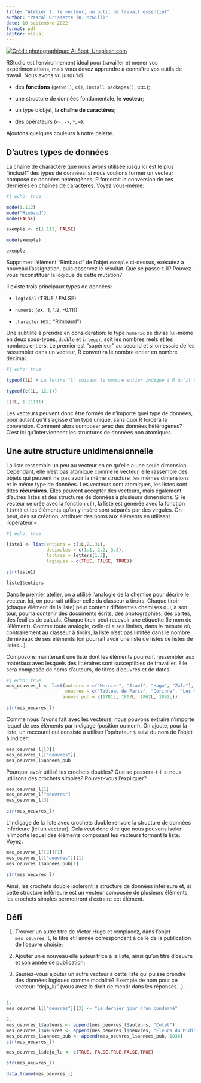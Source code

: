```yaml
---
title: "Atelier 2: le vecteur, un outil de travail essentiel"
author: "Pascal Brissette (U. McGill)"
date: 10 septembre 2022
format: pdf
editor: visual
---
```


[![Crédit photographique: Al Soot, Unsplash.com](images/al-soot-m37O5w7wx1w-unsplash.jpg)](https://unsplash.com/photos/m37O5w7wx1w)

RStudio est l'environnement idéal pour travailler et mener vos expérimentations, mais vous devez apprendre à connaître vos outils de travail. Nous avons vu jusqu'ici

-   des **fonctions** (`getwd()`, `c()`, `install.packages()`, etc.);

-   une structure de données fondamentale, le **vecteur**;

-   un type d'objet, la **chaîne de caractères**;

-   des opérateurs (`<-`, `->`, `*`, `=`).

Ajoutons quelques couleurs à notre palette.

## D'autres types de données

La chaîne de charactère que nous avons utilisée jusqu'ici est le plus "inclusif" des types de données: si nous voulions former un vecteur composé de données hétérogènes, R forcerait la conversion de ces dernières en chaînes de caractères. Voyez vous-même:

```r
#| echo: true

mode(1.112)
mode("Rimbaud")
mode(FALSE)

exemple <- c(1.112, FALSE)

mode(exemple)

exemple

```

Supprimez l'élément "Rimbaud" de l'objet `exemple` ci-dessus, exécutez à nouveau l'assignation, puis observez le résultat. Que se passe-t-il? Pouvez-vous reconstituer la logique de cette mutation?

Il existe trois principaux types de données:

-   `logicial` (TRUE / FALSE)

-   `numeric` (ex.: 1, 1.2, -0.111)

-   `character` (ex.: "Rimbaud")

Une subtilité à prendre en considération: le type `numeric` se divise lui-même en deux sous-types, `double` et `integer`, soit les nombres réels et les nombres entiers. Le premier est "supérieur" au second et si on essaie de les rassembler dans un vecteur, R convertira le nombre entier en nombre décimal.

```r
#| echo: true

typeof(1L) # La lettre "L" suivant le nombre entier indique à R qu'il doit le considérer comme tel (`integer`)

typeof(c(1L, 12.1))

c(1L, 1.11111) 

```

Les vecteurs peuvent donc être formés de n'importe quel type de données, pour autant qu'il s'agisse d'un type unique, sans quoi R forcera la conversion. Comment alors composer avec des données hétérogènes? C'est ici qu'interviennent les structures de données non atomiques.

## Une autre structure unidimensionnelle

La liste ressemble un peu au vecteur en ce qu'elle a une seule dimension. Cependant, elle n'est pas atomique comme le vecteur, elle rassemble des objets qui peuvent ne pas avoir la même structure, les mêmes dimensions et le même type de données. Les vecteurs sont atomiques, les listes sont dites **récursives**. Elles peuvent accepter des vecteurs, mais également d'autres listes et des structures de données à plusieurs dimensions. Si le vecteur se crée avec la fonction `c()`, la liste est générée avec la fonction `list()` et les éléments qu'on y insère sont séparés par des virgules. On peut, dès sa création, attribuer des noms aux éléments en utilisant l'opérateur `=` :

```r
#| echo: true

liste1 <- list(entiers = c(1L,2L,3L),
               decimales = c(1.1, 2.2, 3.3),
               lettres = letters[1:3],
               logiques = c(TRUE, FALSE, TRUE))

str(liste1)

liste1$entiers
```

Dans le premier atelier, on a utilisé l'analogie de la chemise pour décrire le vecteur. Ici, on pourrait utiliser celle du classeur à tiroirs. Chaque tiroir (chaque élément de la liste) peut contenir différentes chemises qui, à son tour, pourra contenir des documents écrits, des photographies, des cartes, des feuilles de calculs. Chaque tiroir peut recevoir une étiquette (le nom de l'élément). Comme toute analogie, celle-ci a ses limites, dans la mesure où, contrairement au classeur à tiroirs, la liste n'est pas limitée dans le nombre de niveaux de ses éléments (on pourrait avoir une liste de listes de listes de listes...).

Composons maintenant une liste dont les éléments pourront ressembler aux matériaux avec lesquels des littéraires sont susceptibles de travailler. Elle sera composée de noms d'auteurs, de titres d'oeuvres et de dates.

```r
#| echo: true
mes_oeuvres_l <- list(auteurs = c("Mercier", "Stael", "Hugo", "Zola"),
                      oeuvres = c("Tableau de Paris", "Corinne", "Les Misérables", "La Débâcle"),
                     annees_pub = c(1781L, 1807L, 1862L, 1892L))

str(mes_oeuvres_l)

```

Comme nous l'avons fait avec les vecteurs, nous pouvons extraire n'importe lequel de ces éléments par indiçage (position ou nom). On ajoute, pour la liste, un raccourci qui consiste à utiliser l'opérateur `$` suivi du nom de l'objet à indicer:

```r
mes_oeuvres_l[[3]]
mes_oeuvres_l[["oeuvres"]]
mes_oeuvres_l$annees_pub
```

Pourquoi avoir utilisé les crochets doubles? Que se passera-t-il si nous utilisons des crochets simples? Pouvez-vous l'expliquer?

```r
mes_oeuvres_l[1]
mes_oeuvres_l["oeuvres"]
mes_oeuvres_l[3]

str(mes_oeuvres_l)

```

L'indiçage de la liste avec crochets double renvoie la structure de données inférieure (ici un vecteur). Cela veut donc dire que nous pouvons isoler n'importe lequel des éléments composant les vecteurs formant la liste. Voyez:

```r
mes_oeuvres_l[[2]][1]
mes_oeuvres_l[["oeuvres"]][1]
mes_oeuvres_l$annees_pub[1]

str(mes_oeuvres_l)
```

Ainsi, les crochets double isoleront la structure de données inférieure et, si cette structure inférieure est un vecteur composée de plusieurs éléments, les crochets simples permettront d'extraire cet élément.

## Défi

1.  Trouver un autre titre de Victor Hugo et remplacez, dans l'objet `mes_oeuvres_l`, le titre et l'année correspondant à celle de la publication de l'oeuvre choisie;

2.  Ajouter un·e nouveau·elle auteur·trice à la liste, ainsi qu'un titre d'oeuvre et son année de publication;

3.  Sauriez-vous ajouter un autre vecteur à cette liste qui puisse prendre des données logiques comme modalité? Exemple de nom pour ce vecteur: "deja_lu" (vous avez le droit de mentir dans les réponses...).

```r

```

```r
1. 
mes_oeuvres_l[["oeuvres"]][3] <- "Le dernier jour d'un condamné"

2. 
mes_oeuvres_l$auteurs <- append(mes_oeuvres_l$auteurs, "Colet")
mes_oeuvres_l$oeuvres <- append(mes_oeuvres_l$oeuvres, "Fleurs du Midi")
mes_oeuvres_l$annees_pub <- append(mes_oeuvres_l$annees_pub, 1836)
str(mes_oeuvres_l)

mes_oeuvres_l$deja_lu <- c(TRUE, FALSE,TRUE,FALSE,TRUE)

str(mes_oeuvres_l)

data.frame(mes_oeuvres_l)
```

